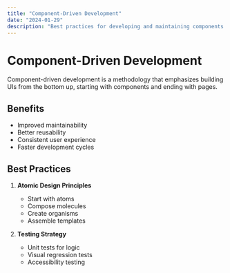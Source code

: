 ```yaml
---
title: "Component-Driven Development"
date: "2024-01-29"
description: "Best practices for developing and maintaining components in a design system"
---
```


# Component-Driven Development

Component-driven development is a methodology that emphasizes building UIs from the bottom up, starting with components and ending with pages.

## Benefits

- Improved maintainability
- Better reusability
- Consistent user experience
- Faster development cycles

## Best Practices

1. **Atomic Design Principles**
   - Start with atoms
   - Compose molecules
   - Create organisms
   - Assemble templates

2. **Testing Strategy**
   - Unit tests for logic
   - Visual regression tests
   - Accessibility testing
